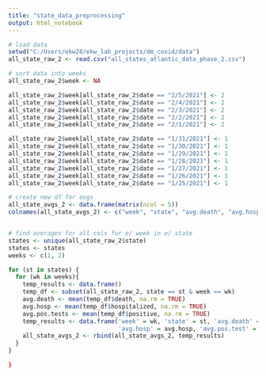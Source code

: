 ```yaml
---
title: "state_data_preprocessing"
output: html_notebook
---
```



```r
# load data
setwd("C:/Users/ekw28/ekw_lab_projects/dm_covid/data")
all_state_raw_2 <- read.csv("all_states_atlantic_data_phase_2.csv")

```

```r
# sort data into weeks
all_state_raw_2$week <- NA

all_state_raw_2$week[all_state_raw_2$date == "2/5/2021"] <- 2
all_state_raw_2$week[all_state_raw_2$date == "2/4/2021"] <- 2
all_state_raw_2$week[all_state_raw_2$date == "2/3/2021"] <- 2
all_state_raw_2$week[all_state_raw_2$date == "2/2/2021"] <- 2
all_state_raw_2$week[all_state_raw_2$date == "2/1/2021"] <- 2

all_state_raw_2$week[all_state_raw_2$date == "1/31/2021"] <- 1
all_state_raw_2$week[all_state_raw_2$date == "1/30/2021"] <- 1
all_state_raw_2$week[all_state_raw_2$date == "1/29/2021"] <- 1
all_state_raw_2$week[all_state_raw_2$date == "1/28/2021"] <- 1
all_state_raw_2$week[all_state_raw_2$date == "1/27/2021"] <- 1
all_state_raw_2$week[all_state_raw_2$date == "1/26/2021"] <- 1
all_state_raw_2$week[all_state_raw_2$date == "1/25/2021"] <- 1

# create new df for avgs
all_state_avgs_2 <- data.frame(matrix(ncol = 5))
colnames(all_state_avgs_2) <- c("week", "state", "avg.death", "avg.hosp", "avg.pos.test")


# find averages for all cols for e/ week in e/ state
states <- unique(all_state_raw_2$state)
states <- states
weeks <- c(1, 2)

for (st in states) {
  for (wk in weeks){
    temp_results <- data.frame()
    temp_df <- subset(all_state_raw_2, state == st & week == wk)
    avg.death <- mean(temp_df$death, na.rm = TRUE)
    avg.hosp <- mean(temp_df$hospitalized, na.rm = TRUE)
    avg.pos.tests <- mean(temp_df$positive, na.rm = TRUE)
    temp_results <- data.frame('week' = wk, 'state' = st, 'avg.death' = avg.death, 
                               'avg.hosp' = avg.hosp, 'avg.pos.test' = avg.pos.tests)
    all_state_avgs_2 <- rbind(all_state_avgs_2, temp_results)
  }
}

```

```r

}
```

